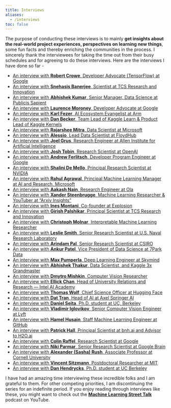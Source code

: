 ```yaml
---
title: Interviews
aliases: 
  - /interviews
toc: false
---
```


The purpose of conducting these interviews is to mainly **get insights about the real-world project experiences, perspectives on learning new things**, some fun facts and thereby enriching the communities in the process. I sincerely thank the interviewees for taking the time out from their busy schedules and for agreeing to do these interviews. Here are the interviews I have done so far -

-   [An interview with **Robert Crowe**, Developer Advocate (TensorFlow) at Google](https://www.google.com/url?q=https%3A%2F%2Fmedium.com%2F%40spsayakpaul%2Fan-interview-with-robert-crowe-developer-advocate-tensorflow-at-google-2a577056d005&sa=D&sntz=1&usg=AFQjCNGeAhL_hwGmeoQfxu-LX3xA8NCkEQ)
-   [An interview with **Snehasis Banerjee**, Scientist at TCS Research and Innovation](https://www.google.com/url?q=https%3A%2F%2Fmedium.com%2F%40spsayakpaul%2Fan-interview-with-snehasis-banerjee-scientist-at-tcs-research-and-innovation-804a4cb52cb9&sa=D&sntz=1&usg=AFQjCNGbIgq6idzBUofOCnQuQKPRmUKDNw)
-   [An interview with **Abhishek Kumar**, Senior Manager, Data Science at Publicis Sapient](https://www.google.com/url?q=https%3A%2F%2Fmedium.com%2F%40spsayakpaul%2Fan-interview-with-abhishek-kumar-senior-manager-data-science-at-publicis-sapient-fb29e0d25cf7&sa=D&sntz=1&usg=AFQjCNFg9nI6LMRes5HJNCxZ0irqzi4zUA)
-   [An interview with **Laurence Moroney**, Developer Advocate at Google](https://www.google.com/url?q=https%3A%2F%2Fmedium.com%2F%40spsayakpaul%2Fan-interview-with-laurence-moroney-developer-advocate-at-google-5c0cd03a4033&sa=D&sntz=1&usg=AFQjCNEiYiKa86ek2DgA7ID5zyrE1QWzGg)
-   [An interview with **Karl Fezer**, AI Ecosystem Evangelist at Arm](https://www.google.com/url?q=https%3A%2F%2Fmedium.com%2F%40spsayakpaul%2Fan-interview-with-karl-fezer-ai-ecosystem-evangelist-at-arm-a51436e53b0a&sa=D&sntz=1&usg=AFQjCNH00zalf5dKY_8Ubni1iQRr3N9m4w)
-   [An interview with **Dan Becker**, Team Lead of Kaggle Learn & Product Lead of Kaggle Kernels](https://www.google.com/url?q=https%3A%2F%2Fmedium.com%2F%40spsayakpaul%2Fan-interview-with-dan-becker-team-lead-of-kaggle-learn-product-lead-of-kaggle-kernels-b27add8e914a&sa=D&sntz=1&usg=AFQjCNGDa6uSyTVayPhwckJNCdSEENlbPA)
-   [An interview with **Rajarshee Mitra**, Data Scientist at Microsoft](https://www.google.com/url?q=https%3A%2F%2Fmedium.com%2F%40spsayakpaul%2Fan-interview-with-rajarshee-mitra-data-scientist-at-microsoft-fcbb9015b2d3&sa=D&sntz=1&usg=AFQjCNH4w0GcDpfaTWBG2jTd4hidzv74Cg)
-   [An interview with **Alessio**, Lead Data Scientist at FloydHub](https://www.google.com/url?q=https%3A%2F%2Fmedium.com%2F%40spsayakpaul%2Fan-interview-with-alessio-lead-data-scientist-at-floydhub-8efd73c1b2b1&sa=D&sntz=1&usg=AFQjCNH7lGBAY1NRnlV3bP8Njh5skfsd6Q)
-   [An interview with **Joel Grus**, Research Engineer at Allen Institute for Artificial Intelligence](https://www.google.com/url?q=https%3A%2F%2Fmedium.com%2F%40spsayakpaul%2Fan-interview-with-joel-grus-research-engineer-at-allen-institute-for-artificial-intelligence-e5c4b3a74aba&sa=D&sntz=1&usg=AFQjCNHwbhQEp31i3icEOF50BCWTCtoSsg)
-   [An interview with **Josh Tobin**, Research Scientist at OpenAI](https://www.google.com/url?q=https%3A%2F%2Fmedium.com%2F%40spsayakpaul%2Fan-interview-with-josh-tobin-research-scientist-at-openai-f30305c20493&sa=D&sntz=1&usg=AFQjCNHBItLEv3eAlrbML5YXgKAXNT3uYQ)
-   [An interview with **Andrew Ferlitsch**, Developer Program Engineer at Google](https://www.google.com/url?q=https%3A%2F%2Fmedium.com%2F%40spsayakpaul%2Fan-interview-with-andrew-ferlitsch-developer-program-engineer-at-google-d45d531f448a&sa=D&sntz=1&usg=AFQjCNHZ3HXcfrC2rtv9mT_zGfRLiyfFzA)
-   [An interview with **Shalini De Mello**, Principal Research Scientist at NVIDIA](http://www.google.com/url?q=http%3A%2F%2Fbit.ly%2F2LQMA8I&sa=D&sntz=1&usg=AFQjCNFpUiMyeKeNPpzdhMO0nj-a25RmzA)
-   [An interview with **Rahul Agrawal**, Principal Machine Learning Manager at AI and Research, Microsoft](http://www.google.com/url?q=http%3A%2F%2Fbit.ly%2F2VwuY5d&sa=D&sntz=1&usg=AFQjCNG_INeHSutK-b6GAqvqx3_VoxhL9g)
-   [An interview with **Aakash Nain**, Research Engineer at Ola](http://www.google.com/url?q=http%3A%2F%2Fbit.ly%2F35x24X5&sa=D&sntz=1&usg=AFQjCNFb3IbuO--gms8-qJ2O8BHFOimszQ)
-   [An interview with **Xander Steenbrugge**, Machine Learning Researcher & YouTuber at “Arxiv Insights”](https://www.google.com/url?q=https%3A%2F%2Fmedium.com%2F%40spsayakpaul%2Fan-interview-with-xander-steenbrugge-machine-learning-researcher-youtuber-at-arxiv-insights-696d8f62ceb5&sa=D&sntz=1&usg=AFQjCNHMIVJODJokbxXtlyp08wy4im6Nkw)
-   [An interview with **Ines Montani**, Co-founder at Explosion](https://www.google.com/url?q=https%3A%2F%2Fmedium.com%2F%40spsayakpaul%2Fan-interview-with-ines-montani-co-founder-at-explosion-114afef7b48a&sa=D&sntz=1&usg=AFQjCNHU8-t0_fNXMc9mmI_4oyMBmBJMTA)
-   [An interview with **Girish Palshikar**, Principal Scientist at TCS Research and Innovation](https://www.google.com/url?q=https%3A%2F%2Fmedium.com%2F%40spsayakpaul%2Fan-interview-with-girish-palshikar-principal-scientist-at-tcs-research-and-innovation-5dc257356f5a&sa=D&sntz=1&usg=AFQjCNF8fl8zS8c7mdSmKNqwNoaxMlx9zQ)
-   [An interview with **Christoph Molnar**, Interpretable Machine Learning Researcher](https://www.google.com/url?q=https%3A%2F%2Fmedium.com%2F%40spsayakpaul%2Fan-interview-with-christoph-molnar-interpretable-machine-learning-researcher-7c133c73d5c5&sa=D&sntz=1&usg=AFQjCNFlHWxeggE5RVZzo3FY0gD4a5teIA)
-   [An interview with **Leslie Smith**, Senior Research Scientist at U.S. Naval Research Laboratory](https://www.google.com/url?q=https%3A%2F%2Fmedium.com%2F%40spsayakpaul%2Fan-interview-with-leslie-smith-senior-research-scientist-at-u-s-naval-research-laboratory-6ed64868f893&sa=D&sntz=1&usg=AFQjCNEBGMd1IAA0S2Gi3GnXa6eOgDraoQ)
-   [An interview with **Arindam Pal**, Senior Research Scientist at CSIRO](https://www.google.com/url?q=https%3A%2F%2Fmedium.com%2F%40spsayakpaul%2Fan-interview-with-arindam-pal-senior-research-scientist-at-csiro-afb27e230453&sa=D&sntz=1&usg=AFQjCNFG8ii77_bc9XOP2sS50X7A_20R0g)
-   [An interview with **Ankur Patel**, Vice President of Data Science at 7Park Data](https://www.google.com/url?q=https%3A%2F%2Fmedium.com%2F%40spsayakpaul%2Fan-interview-with-ankur-patel-vice-president-of-data-science-at-7park-data-bdabbb97be33&sa=D&sntz=1&usg=AFQjCNE4U8gJSOZfyL5Ho6A9eNPeqyIRAA)
-   [An interview with **Max Pumperla**, Deep Learning Engineer at Skymind](https://www.google.com/url?q=https%3A%2F%2Fmedium.com%2F%40spsayakpaul%2Fan-interview-with-max-pumperla-deep-learning-engineer-at-skymind-a404afda1afa&sa=D&sntz=1&usg=AFQjCNHFq8jkMasuPLlELD3heDQ5INrYlg)
-   [An interview with **Abhishek Thakur**, Data Scientist, and Kaggle 3x Grandmaster](https://www.google.com/url?q=https%3A%2F%2Fmedium.com%2F%40spsayakpaul%2Fan-interview-with-abhishek-thakur-data-scientist-and-kaggle-3x-grandmaster-47605c95ab0&sa=D&sntz=1&usg=AFQjCNH0fjCKsUpcpA3am-WFCSrXUcrrlA)
-   [An interview with **Dmytro Mishkin**, Computer Vision Researcher](https://www.google.com/url?q=https%3A%2F%2Fmedium.com%2F%40spsayakpaul%2Fan-interview-with-dmytro-mishkin-computer-vision-researcher-7d6ba60a14c1&sa=D&sntz=1&usg=AFQjCNH9VKr0JknknXcWjk6sApBWZYgiVQ)
-   [An interview with **Ellick Chan**, Head of University Relations and Research — Intel AI Academy](https://www.google.com/url?q=https%3A%2F%2Fmedium.com%2F%40spsayakpaul%2Fan-interview-with-ellick-chan-head-of-university-relations-and-research-intel-ai-academy-67d366dc5661&sa=D&sntz=1&usg=AFQjCNEB8CePyPYSfItN4c4blzsMYbMyYQ)
-   [An interview with **Thomas Wolf**, Chief Science Officer at Hugging Face](https://www.google.com/url?q=https%3A%2F%2Fmedium.com%2F%40spsayakpaul%2Fan-interview-with-thomas-wolf-chief-science-officer-at-hugging-face-ee585f782997&sa=D&sntz=1&usg=AFQjCNHdDdMNYdU5y9L4ZuNiFizTve-u2A)
-   [An interview with **Dat Tran**, Head of AI at Axel Springer AI](https://www.google.com/url?q=https%3A%2F%2Fmedium.com%2F%40spsayakpaul%2Fan-interview-with-dat-tran-head-of-ai-at-axel-springer-ai-11c6bcc700e3&sa=D&sntz=1&usg=AFQjCNEBKKkPbF4P2s_PNZrDJj6hnR3QMA)
-   [An interview with **Daniel Seita**, Ph.D. student at UC, Berkeley](https://www.google.com/url?q=https%3A%2F%2Fmedium.com%2F%40spsayakpaul%2Fan-interview-with-daniel-seita-ph-d-student-at-uc-berkeley-715e739b2bc3&sa=D&sntz=1&usg=AFQjCNHckTLo7Mrn1fMOcXEJmIThoU0j8w)
-   [An interview with **Vladimir Iglovikov**, Senior Computer Vision Engineer at Lyft](https://www.google.com/url?q=https%3A%2F%2Fmedium.com%2F%40spsayakpaul%2Fan-interview-with-vladimir-iglovikov-senior-computer-vision-engineer-at-lyft-f511842a6b9b&sa=D&sntz=1&usg=AFQjCNHfK698EUGhBw340fhMNQM2wA7v3Q)
-   [An interview with **Hamel Husain**, Staff Machine Learning Engineer at GitHub](https://www.google.com/url?q=https%3A%2F%2Fmedium.com%2F%40spsayakpaul%2Fan-interview-with-hamel-husain-staff-machine-learning-engineer-at-github-a39c21af0414&sa=D&sntz=1&usg=AFQjCNEgXagB1brKICBUei_ajOziq264Lw)
-   [An interview with **Patrick Hall**, Principal Scientist at bnh.ai and Advisor to H2O.ai](https://medium.com/@spsayakpaul/an-interview-with-patrick-hall-principal-scientist-at-bnh-ai-and-advisor-to-h2o-ai-74631d58a660)
-   [An interview with **Colin Raffel**, Research Scientist at Google](https://medium.com/@spsayakpaul/an-interview-with-colin-raffel-research-scientist-at-google-5e445a5e57c6)
-   [An interview with **Niki Parmar**, Senior Research Scientist at Google Brain](https://medium.com/@spsayakpaul/an-interview-with-niki-parmar-senior-research-scientist-at-google-brain-74a592596cb3)
-   [An interview with **Alexander (Sasha) Rush**, Associate Professor at Cornell University](https://medium.com/@spsayakpaul/an-interview-with-alexander-sasha-rush-associate-professor-at-cornell-university-220fed1e87ea)
-   [An interview with **Vincent Sitzmann**, Postdoctoral Researcher at MIT](https://medium.com/@spsayakpaul/an-interview-with-vincent-sitzmann-postdoctoral-researcher-at-mit-46edbd72aa84)
-   [An interview with **Dan Hendrycks**, Ph.D. student at UC Berkeley](https://medium.com/@spsayakpaul/an-interview-with-dan-hendrycks-ph-d-student-at-uc-berkeley-c546e7c76657)

I have had an amazing time interviewing these incredible folks and I am grateful to them. For other competing priorities, I am discontinuing the series for an indefinite period. If you enjoy reading through interviews like these, you might want to check out the [**Machine Learning Street Talk**](https://www.youtube.com/channel/UCMLtBahI5DMrt0NPvDSoIRQ) podcast on YouTube.  
